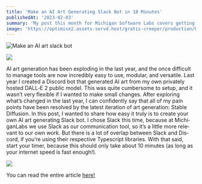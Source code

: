 ```yaml
---
title: 'Make an AI Art Generating Slack Bot in 10 Minutes'
publishedAt: '2023-02-03'
summary: 'My post this month for Michigan Software Labs covers getting your own AI art generator bot running in a Slack workspace. Using this method, you can get something running that you have 100% control over quickly, as long as you have a computer with an average GPU.'
image: 'https://optimise2.assets-servd.host/gratis-creeper/production/blog/1561099_new-blog-post-header-image_2_020623.jpg?w=870&h=579&q=80&auto=format&fit=crop&dm=1675718540&s=b13583ef556d64e0c0a561332bccbdd8'
---
```


![Make an AI art slack bot](https://optimise2.assets-servd.host/gratis-creeper/production/blog/1561099_new-blog-post-header-image_2_020623.jpg?w=870&h=579&q=80&auto=format&fit=crop&dm=1675718540&s=b13583ef556d64e0c0a561332bccbdd8)

[![](https://img.shields.io/badge/Originally%20Posted%20%40-Michigan%20Labs-blue?style=for-the-badge)](https://michiganlabs.com/news/make-an-ai-art-generating-slack-bot-in-10-minutes)

AI art gen­er­a­tion has been explod­ing in the last year, and the once dif­fi­cult to man­age tools are now incred­i­bly easy to use, mod­u­lar, and ver­sa­tile. Last year I cre­at­ed a Dis­cord bot that gen­er­at­ed AI art from my own pri­vate­ly host­ed DALL‑E 2 pub­lic mod­el. This was quite cum­ber­some to set­up, and it wasn’t very flex­i­ble if I want­ed to make small changes. After explor­ing what’s changed in the last year, I can con­fi­dent­ly say that all of my pain points have been resolved by the lat­est iter­a­tion of art gen­er­a­tion: Sta­ble Dif­fu­sion. In this post, I want­ed to share how easy it tru­ly is to cre­ate your own AI art gen­er­at­ing Slack bot. I chose Slack this time, because at Michi­gan­Labs we use Slack as our com­mu­ni­ca­tion tool, so it’s a lit­tle more rel­e­vant to our own work. But there is a lot of over­lap between Slack and Dis­cord, if you’re using their respec­tive Type­script libraries. With that said, start your timer, because this should only take about 10 min­utes (as long as your inter­net speed is fast enough!).

![](https://optimise2.assets-servd.host/gratis-creeper/production/blog/dcraw5_response.jpg?w=1476&auto=compress%2Cformat&fit=crop&dm=1675439159&s=7e160ac0582808142b0bf6c1446abfb9)

You can read the entire article [here!](https://michiganlabs.com/news/make-an-ai-art-generating-slack-bot-in-10-minutes)

